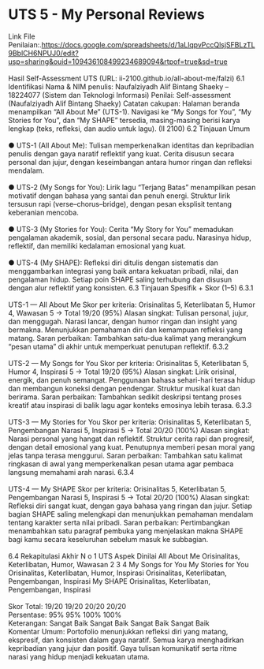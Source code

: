 # UTS 5 - My Personal Reviews

Link File Penilaian:.<https://docs.google.com/spreadsheets/d/1aLlqpvPccQlsjSFBLzTL9BblCH6NPUJ0/edit?usp=sharing&ouid=109436108499234689094&rtpof=true&sd=true>\
\
Hasil Self-Assessment UTS (URL: ii-2100.github.io/all-about-me/falzi) 6.1 Identifikasi Nama & NIM penulis: Naufalziyadh Alif Bintang Shaeky – 18224077 (Sistem dan Teknologi Informasi) Penilai: Self-assessment (Naufalziyadh Alif Bintang Shaeky) Catatan cakupan: Halaman beranda menampilkan “All About Me” (UTS-1). Navigasi ke “My Songs for You”, “My Stories for You”, dan “My SHAPE” tersedia, masing-masing berisi karya lengkap (teks, refleksi, dan audio untuk lagu). (II 2100) 6.2 Tinjauan Umum\
\
● UTS-1 (All About Me): Tulisan memperkenalkan identitas dan kepribadian penulis dengan gaya naratif reflektif yang kuat. Cerita disusun secara personal dan jujur, dengan keseimbangan antara humor ringan dan refleksi mendalam. \
\
● UTS-2 (My Songs for You): Lirik lagu “Terjang Batas” menampilkan pesan motivatif dengan bahasa yang santai dan penuh energi. Struktur lirik tersusun rapi (verse–chorus–bridge), dengan pesan eksplisit tentang keberanian mencoba. \
\
● UTS-3 (My Stories for You): Cerita “My Story for You” memadukan pengalaman akademik, sosial, dan personal secara padu. Narasinya hidup, reflektif, dan memiliki kedalaman emosional yang kuat. \
\
● UTS-4 (My SHAPE): Refleksi diri ditulis dengan sistematis dan menggambarkan integrasi yang baik antara kekuatan pribadi, nilai, dan pengalaman hidup. Setiap poin SHAPE saling terhubung dan disusun dengan alur reflektif yang konsisten. 6.3 Tinjauan Spesifik + Skor (1–5) 6.3.1 \
\
UTS-1 — All About Me Skor per kriteria: Orisinalitas 5, Keterlibatan 5, Humor 4, Wawasan 5 → Total 19/20 (95%) Alasan singkat: Tulisan personal, jujur, dan menggugah. Narasi lancar, dengan humor ringan dan insight yang bermakna. Menunjukkan pemahaman diri dan kemampuan refleksi yang matang. Saran perbaikan: Tambahkan satu-dua kalimat yang merangkum “pesan utama” di akhir untuk memperkuat penutupan reflektif. 6.3.2 \
\
UTS-2 — My Songs for You Skor per kriteria: Orisinalitas 5, Keterlibatan 5, Humor 4, Inspirasi 5 → Total 19/20 (95%) Alasan singkat: Lirik orisinal, energik, dan penuh semangat. Penggunaan bahasa sehari-hari terasa hidup dan membangun koneksi dengan pendengar. Struktur musikal kuat dan berirama. Saran perbaikan: Tambahkan sedikit deskripsi tentang proses kreatif atau inspirasi di balik lagu agar konteks emosinya lebih terasa. 6.3.3 \
\
UTS-3 — My Stories for You Skor per kriteria: Orisinalitas 5, Keterlibatan 5, Pengembangan Narasi 5, Inspirasi 5 → Total 20/20 (100%) Alasan singkat: Narasi personal yang hangat dan reflektif. Struktur cerita rapi dan progresif, dengan detail emosional yang kuat. Penutupnya memberi pesan moral yang jelas tanpa terasa menggurui. Saran perbaikan: Tambahkan satu kalimat ringkasan di awal yang memperkenalkan pesan utama agar pembaca langsung memahami arah narasi. 6.3.4 \
\
UTS-4 — My SHAPE Skor per kriteria: Orisinalitas 5, Keterlibatan 5, Pengembangan Narasi 5, Inspirasi 5 → Total 20/20 (100%) Alasan singkat: Refleksi diri sangat kuat, dengan gaya bahasa yang ringan dan jujur. Setiap bagian SHAPE saling melengkapi dan menunjukkan pemahaman mendalam tentang karakter serta nilai pribadi. Saran perbaikan: Pertimbangkan menambahkan satu paragraf pembuka yang menjelaskan makna SHAPE bagi kamu secara keseluruhan sebelum masuk ke subbagian.\
\
6.4 Rekapitulasi Akhir N o 1 UTS Aspek Dinilai All About Me Orisinalitas, Keterlibatan, Humor, Wawasan 2 3 4 My Songs for You My Stories for You Orisinalitas, Keterlibatan, Humor, Inspirasi Orisinalitas, Keterlibatan, Pengembangan, Inspirasi My SHAPE Orisinalitas, Keterlibatan, Pengembangan, Inspirasi \
\
Skor Total: 19/20 19/20 20/20 20/20 \
Persentase: 95% 95% 100% 100% \
Keterangan: Sangat Baik Sangat Baik Sangat Baik Sangat Baik \
Komentar Umum: Portofolio menunjukkan refleksi diri yang matang, ekspresif, dan konsisten dalam gaya naratif. Semua karya menghadirkan kepribadian yang jujur dan positif. Gaya tulisan komunikatif serta ritme narasi yang hidup menjadi kekuatan utama.